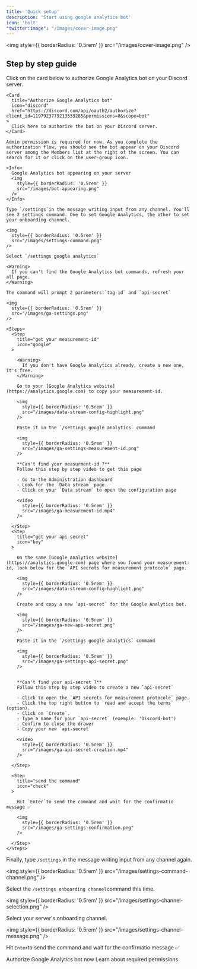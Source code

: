 ```yaml
---
title: 'Quick setup'
description: 'Start using google analytics bot'
icon: 'bolt'
"twitter:image": "/images/cover-image.png"
---
```


<img
  style={{ borderRadius: '0.5rem' }}
  src="/images/cover-image.png"
/>

## Step by step guide

<Steps>
  <Step 
    title="Authorize the bot"
  >
    Click on the card below to authorize Google Analytics bot on your Discord server.

    <Card
      title="Authorize Google Analytics bot"
      icon="discord"
      href="https://discord.com/api/oauth2/authorize?client_id=1197923779213533285&permissions=8&scope=bot"
    >
      Click here to authorize the bot on your Discord server.
    </Card>

    Admin permission is required for now. As you complete the authorization flow, you should see the bot appear on your Discord server among the Members list at the right of the screen. You can search for it or click on the user-group icon.

    <Info>
      Google Analytics bot appearing on your server
      <img
        style={{ borderRadius: '0.5rem' }}
        src="/images/bot-appearing.png"
      />
    </Info>

  </Step>
  
  <Step title="Go to settings">

    Type `/settings`in the message writing input from any channel. You'll see 2 settings command. One to set Google Analytics, the other to set your onboarding channel. 

    <img
      style={{ borderRadius: '0.5rem' }}
      src="/images/settings-command.png"
    />

    Select `/settings google analytics`

    <Warning>
      If you can't find the Google Analytics bot commands, refresh your all page.
    </Warning>
    
  </Step>

  <Step title="Add your Google Analytics">

    The command will prompt 2 parameters:`tag-id` and `api-secret`

    <img
      style={{ borderRadius: '0.5rem' }}
      src="/images/ga-settings.png"
    />

    <Steps>
      <Step 
        title="get your measurement-id"
        icon="google"
      >

        <Warning>
          If you don't have Google Analytics already, create a new one, it's free.
        </Warning>

        Go to your [Google Analytics website](https://analytics.google.com) to copy your measurement-id.

        <img
          style={{ borderRadius: '0.5rem' }}
          src="/images/data-stream-config-highlight.png"
        />

        Paste it in the `/settings google analytics` command

        <img
          style={{ borderRadius: '0.5rem' }}
          src="/images/ga-settings-measurement-id.png"
        />

        **Can't find your measurment-id ?**  
        Follow this step by step video to get this page

        - Go to the Administration dashboard
        - Look for the `Data stream` page. 
        - Click on your `Data stream` to open the configuration page

        <video
          style={{ borderRadius: '0.5rem' }}
          src="/images/ga-measurement-id.mp4"
        />

      </Step>
      <Step 
        title="get your api-secret"
        icon="key"
      >

        On the same [Google Analytics website](https://analytics.google.com) page where you found your measurement-id, look below for the `API secrets for measurement protocole` page.

        <img
          style={{ borderRadius: '0.5rem' }}
          src="/images/data-stream-config-highlight.png"
        />

        Create and copy a new `api-secret` for the Google Analytics bot.

        <img
          style={{ borderRadius: '0.5rem' }}
          src="/images/ga-new-api-secret.png"
        />

        Paste it in the `/settings google analytics` command

        <img
          style={{ borderRadius: '0.5rem' }}
          src="/images/ga-settings-api-secret.png"
        />


        **Can't find your api-secret ?**  
        Follow this step by step video to create a new `api-secret`

        - Click to open the `API secrets for measurement protocole` page.
        - Click the top right button to `read and accept the terms` (option).
        - Click on `Create`.
        - Type a name for your `api-secret` (exemple: 'Discord-bot')
        - Confirm to close the drawer
        - Copy your new `api-secret`

        <video
          style={{ borderRadius: '0.5rem' }}
          src="/images/ga-api-secret-creation.mp4"
        />

      </Step>

      <Step 
        title="send the command"
        icon="check"
      >

        Hit `Enter`to send the command and wait for the confirmatio message ✅

        <img
          style={{ borderRadius: '0.5rem' }}
          src="/images/ga-settings-confirmation.png"
        />

      </Step>
    </Steps>
  </Step>

  <Step title="Set your onboarding channel">

  Finally, type `/settings` in the message writing input from any channel again.

  <img
      style={{ borderRadius: '0.5rem' }}
      src="/images/settings-command-channel.png"
    />

  Select the `/settings onboarding channel`command this time.

  <img
      style={{ borderRadius: '0.5rem' }}
      src="/images/settings-channel-selection.png"
    />

  Select your server's onboarding channel.

  <img
      style={{ borderRadius: '0.5rem' }}
      src="/images/settings-channel-message.png"
    />

  Hit `Enter`to send the command and wait for the confirmatio message ✅

  </Step>
</Steps>

<CardGroup cols={2}>
  <Card
    title="Authorize the bot"
    icon="discord"
    href="https://discord.com/api/oauth2/authorize?client_id=1197923779213533285&permissions=8&scope=bot"
  >
    Authorize Google Analytics bot now 
  </Card>
  <Card
    title="Permissions"
    icon="building-shield"
    href="/essentials/permissions"
  >
    Learn about required permissions
  </Card>
</CardGroup>










